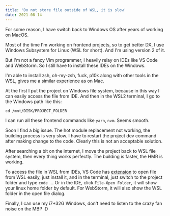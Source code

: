 ```yaml
---
title: 'Do not store file outside of WSL, it is slow'
date: 2021-08-14
---
```


For some reason, I have switch back to Windows OS after years of working on MacOS.

Most of the time I'm working on frontend projects, so to get better DX, I use Windows Subsystem for Linux (WSL for short). 
And I'm using version 2 of it.

But I'm not a fancy Vim programmer, I heavily relay on IDEs like  VS Code and WebStorm. So I still have to install these IDEs
on the Windows.

I'm able to install zsh, oh-my-zsh, fuck, p10k along with other tools in the WSL, gives me a similar experience as on Mac.

At the first I put the project on Windows file system, because in this way I can easily access the file from IDE. 
And then in the WSL2 terminal, I go to the Windows path like this:
```shell
cd /mnt/DISK/PROJECT_FOLDER
```
I can run all these frontend commands like `yarn`, `nvm`. Seems smooth.

Soon I find a big issue. The hot module replacement not working, the building process is very slow. I have to restart the project 
dev command after making change to the code. Clearly this is not an acceptable solution.

After searching a bit on the internet, I move the project back to WSL file system, then every thing works perfectly. The building is faster,
the HMR is working. 

To access the file in WSL from IDEs, VS Code has [extension](https://marketplace.visualstudio.com/items?itemName=ms-vscode-remote.remote-wsl) 
to open file from WSL easily, just install it, and in the terminal, just switch to the project folder and type `code .`. Or in the IDE, click `File-Open Folder`, 
it will show your linux home folder by default. For WebStorm, it will also show the WSL folder in the open file dialog.

Finally, I can use my i7+32G Windows, don't need to listen to the crazy fan noise on the MBP :D

